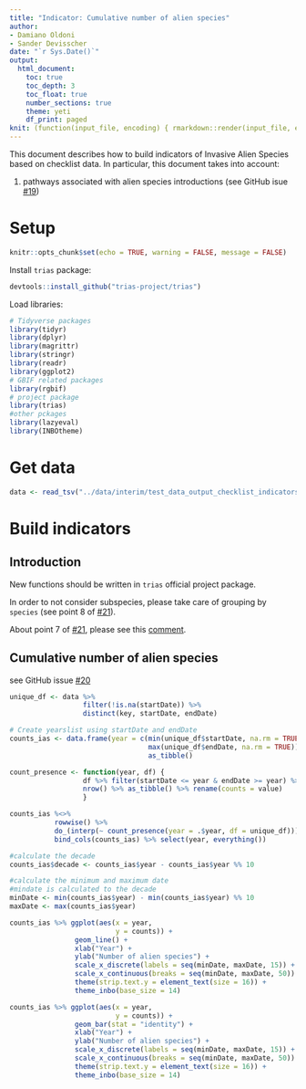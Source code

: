 ```yaml
---
title: "Indicator: Cumulative number of alien species"
author:
- Damiano Oldoni
- Sander Devisscher
date: "`r Sys.Date()`"
output:
  html_document:
    toc: true
    toc_depth: 3
    toc_float: true
    number_sections: true
    theme: yeti
    df_print: paged
knit: (function(input_file, encoding) { rmarkdown::render(input_file, encoding = encoding, output_file = paste0("../docs/",sub(".Rmd", ".html", basename(input_file))))})
---
```


This document describes how to build indicators of Invasive Alien Species based on checklist data. In particular, this document takes into account:

1. pathways associated with alien species introductions (see GitHub isue [#19](https://github.com/trias-project/pipeline/issues/19))

# Setup

```r
knitr::opts_chunk$set(echo = TRUE, warning = FALSE, message = FALSE)
```

Install `trias` package:

```r
devtools::install_github("trias-project/trias")
```

Load libraries:

```r
# Tidyverse packages
library(tidyr)
library(dplyr)
library(magrittr)
library(stringr)
library(readr)
library(ggplot2)
# GBIF related packages
library(rgbif)
# project package
library(trias)
#other pckages
library(lazyeval)
library(INBOtheme)

```

# Get data

```r
data <- read_tsv("../data/interim/test_data_output_checklist_indicators.tsv")

```

# Build indicators

## Introduction

New functions should be written in `trias` official project package.

In order to not consider subspecies, please take care of grouping by `species` (see point 8 of [#21](https://github.com/trias-project/pipeline/issues/21)).

About point 7 of [#21](https://github.com/trias-project/pipeline/issues/21), please see this [comment](https://github.com/trias-project/pipeline/issues/21#issuecomment-381164874).

## Cumulative number of alien species

see GitHub issue [#20](https://github.com/trias-project/pipeline/issues/20)

```r

unique_df <- data %>%
                  filter(!is.na(startDate)) %>%
                  distinct(key, startDate, endDate)

# Create yearslist using startDate and endDate 
counts_ias <- data.frame(year = c(min(unique_df$startDate, na.rm = TRUE):
                                  max(unique_df$endDate, na.rm = TRUE))) %>%
                                  as_tibble()

count_presence <- function(year, df) {
                  df %>% filter(startDate <= year & endDate >= year) %>%
                  nrow() %>% as_tibble() %>% rename(counts = value)
                  }

counts_ias %<>%
           rowwise() %>%
           do_(interp(~ count_presence(year = .$year, df = unique_df))) %>%
           bind_cols(counts_ias) %>% select(year, everything())
```

```r
#calculate the decade 
counts_ias$decade <- counts_ias$year - counts_ias$year %% 10
```

```r
#calculate the minimum and maximum date
#mindate is calculated to the decade
minDate <- min(counts_ias$year) - min(counts_ias$year) %% 10
maxDate <- max(counts_ias$year)
```


```r

counts_ias %>% ggplot(aes(x = year, 
                          y = counts)) +
                geom_line() +
                xlab("Year") +
                ylab("Number of alien species") +
                scale_x_discrete(labels = seq(minDate, maxDate, 15)) + 
                scale_x_continuous(breaks = seq(minDate, maxDate, 50)) +
                theme(strip.text.y = element_text(size = 16)) +
                theme_inbo(base_size = 14)

```

```r
counts_ias %>% ggplot(aes(x = year, 
                          y = counts)) +
                geom_bar(stat = "identity") +
                xlab("Year") +
                ylab("Number of alien species") +
                scale_x_discrete(labels = seq(minDate, maxDate, 15)) + 
                scale_x_continuous(breaks = seq(minDate, maxDate, 50)) +
                theme(strip.text.y = element_text(size = 16)) +
                theme_inbo(base_size = 14)
```


